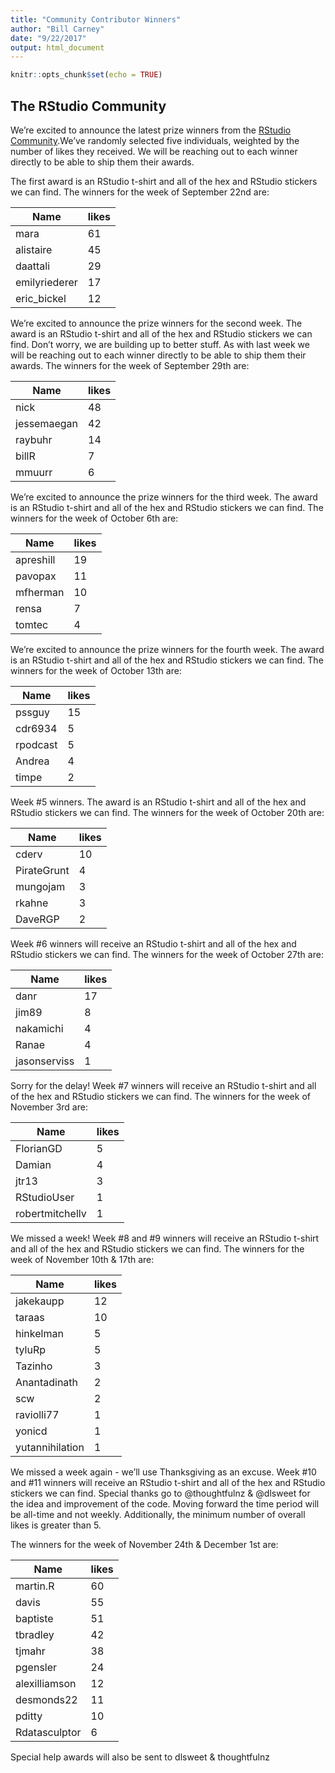 ```yaml
---
title: "Community Contributor Winners"
author: "Bill Carney"
date: "9/22/2017"
output: html_document
---
```


```r
knitr::opts_chunk$set(echo = TRUE)
```

## The RStudio Community

We're excited to announce the latest prize winners from the [RStudio Community](https://community.rstudio.com/).We've randomly selected five individuals, weighted by the number of likes they received. We will be reaching out to each winner directly to be able to ship them their awards.

The first award is an RStudio t-shirt and all of the hex and RStudio stickers we can find.  The winners for the week of September 22nd are:

Name| likes
------|-----
mara| 61 
alistaire| 45 
daattali| 29 
emilyriederer| 17 
eric_bickel| 12 

We’re excited to announce the prize winners for the second week. The award is an RStudio t-shirt and all of the hex and RStudio stickers we can find. Don’t worry, we are building up to better stuff. As with last week we will be reaching out to each winner directly to be able to ship them their awards. The winners for the week of September 29th are:

Name| likes
------|-----
nick| 48 
jessemaegan| 42 
raybuhr| 14 
billR| 7 
mmuurr| 6 

We’re excited to announce the prize winners for the third week. The award is an RStudio t-shirt and all of the hex and RStudio stickers we can find. The winners for the week of October 6th are:

Name| likes
------|-----
apreshill| 19 
pavopax| 11 
mfherman| 10 
rensa| 7 
tomtec| 4 

We’re excited to announce the prize winners for the fourth week. The award is an RStudio t-shirt and all of the hex and RStudio stickers we can find. The winners for the week of October 13th are:

Name| likes
------|-----
pssguy| 15 
cdr6934| 5 
rpodcast| 5 
Andrea| 4 
timpe| 2 

Week #5 winners. The award is an RStudio t-shirt and all of the hex and RStudio stickers we can find. The winners for the week of October 20th are:

Name| likes
------|-----
cderv| 10 
PirateGrunt| 4 
mungojam| 3 
rkahne| 3 
DaveRGP| 2 

Week #6 winners will receive an RStudio t-shirt and all of the hex and RStudio stickers we can find. The winners for the week of October 27th are:

Name| likes
------|-----
danr| 17 
jim89| 8 
nakamichi| 4 
Ranae| 4 
jasonserviss| 1 


Sorry for the delay! Week #7 winners will receive an RStudio t-shirt and all of the hex and RStudio stickers we can find. The winners for the week of November 3rd are:

Name| likes
------|-----
FlorianGD| 5 
Damian| 4 
jtr13| 3 
RStudioUser| 1 
robertmitchellv| 1 


We missed a week! Week #8 and #9 winners will receive an RStudio t-shirt and all of the hex and RStudio stickers we can find. The winners for the week of November 10th & 17th are:

Name| likes
------|-----
jakekaupp| 12 
taraas| 10 
hinkelman| 5 
tyluRp| 5 
Tazinho| 3 
Anantadinath| 2 
scw| 2 
raviolli77| 1 
yonicd| 1 
yutannihilation| 1 

We missed a week again - we'll use Thanksgiving as an excuse. Week #10 and #11 winners will receive an RStudio t-shirt and all of the hex and RStudio stickers we can find. Special thanks go to @thoughtfulnz & @dlsweet for the idea and improvement of the code. Moving forward the time period will be all-time and not weekly. Additionally, the minimum number of overall likes is greater than 5.

The winners for the week of November 24th & December 1st are:

Name| likes
------|-----
martin.R| 60 
davis| 55 
baptiste| 51 
tbradley| 42
tjmahr| 38 
pgensler| 24 
alexilliamson| 12 
desmonds22| 11 
pditty| 10 
Rdatasculptor| 6 

Special help awards will also be sent to dlsweet & thoughtfulnz

